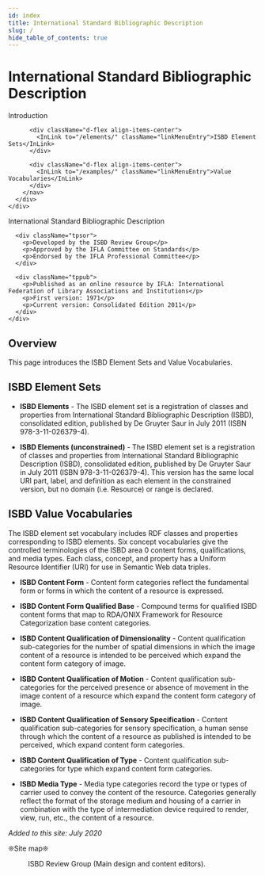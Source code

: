 ```yaml
---
id: index
title: International Standard Bibliographic Description
slug: /
hide_table_of_contents: true
---
```



# International Standard Bibliographic Description

<div className="row my-2">
  <div className="col-md-5">
    <div className="row gx-0 me-4">
      <div className="col-md-12">
        <nav className="d-flex flex-column" aria-label="Navigation for main sections">
          <div className="d-flex align-items-center">
            <InLink to="/intro/" className="linkMenuEntry">Introduction</InLink>
          </div>

          <div className="d-flex align-items-center">
            <InLink to="/elements/" className="linkMenuEntry">ISBD Element Sets</InLink>
          </div>

          <div className="d-flex align-items-center">
            <InLink to="/examples/" className="linkMenuEntry">Value Vocabularies</InLink>
          </div>
        </nav>
      </div>
    </div>
  </div>

  <div className="col-md-7 border rounded">
    <div className="row my-2">
      <div className="tptit">
        <p>International Standard Bibliographic Description</p>
      </div>

      <div className="tpsor">
        <p>Developed by the ISBD Review Group</p>
        <p>Approved by the IFLA Committee on Standards</p>
        <p>Endorsed by the IFLA Professional Committee</p>
      </div>

      <div className="tppub">
        <p>Published as an online resource by IFLA: International Federation of Library Associations and Institutions</p>
        <p>First version: 1971</p>
        <p>Current version: Consolidated Edition 2011</p>
      </div>
    </div>
  </div>
</div>

<QuickStart
  introductionPath="/intro/"
  elementsPath="/elements/"
  examplesPath="/examples/"
/>

<DownloadPanel
  pdfUrl="#"
  ttlUrl="/rdf/ttl/isbd.ttl"
  jsonLdUrl="/rdf/jsonld/isbd.jsonld"
  xmlUrl="/rdf/xml/isbd.xml"
/>

## Overview

This page introduces the ISBD Element Sets and Value Vocabularies.

## ISBD Element Sets

* **ISBD Elements** - The ISBD element set is a registration of classes and properties from International Standard Bibliographic Description (ISBD), consolidated edition, published by De Gruyter Saur in July 2011 (ISBN 978-3-11-026379-4).

* **ISBD Elements (unconstrained)** - The ISBD element set is a registration of classes and properties from International Standard Bibliographic Description (ISBD), consolidated edition, published by De Gruyter Saur in July 2011 (ISBN 978-3-11-026379-4). This version has the same local URI part, label, and definition as each element in the constrained version, but no domain (i.e. Resource) or range is declared.

## ISBD Value Vocabularies

The ISBD element set vocabulary includes RDF classes and properties corresponding to ISBD elements. Six concept vocabularies give the controlled terminologies of the ISBD area 0 content forms, qualifications, and media types. Each class, concept, and property has a Uniform Resource Identifier (URI) for use in Semantic Web data triples.

* **ISBD Content Form** - Content form categories reflect the fundamental form or forms in which the content of a resource is expressed.

* **ISBD Content Form Qualified Base** - Compound terms for qualified ISBD content forms that map to RDA/ONIX Framework for Resource Categorization base content categories.

* **ISBD Content Qualification of Dimensionality** - Content qualification sub-categories for the number of spatial dimensions in which the image content of a resource is intended to be perceived which expand the content form category of image.

* **ISBD Content Qualification of Motion** - Content qualification sub-categories for the perceived presence or absence of movement in the image content of a resource which expand the content form category of image.

* **ISBD Content Qualification of Sensory Specification** - Content qualification sub-categories for sensory specification, a human sense through which the content of a resource as published is intended to be perceived, which expand content form categories.

* **ISBD Content Qualification of Type** - Content qualification sub-categories for type which expand content form categories.

* **ISBD Media Type** - Media type categories record the type or types of carrier used to convey the content of the resource. Categories generally reflect the format of the storage medium and housing of a carrier in combination with the type of intermediation device required to render, view, run, etc., the content of a resource.

*Added to this site: July 2020*

<div className="row my-1 py-1 navISBDMMain text-center">
  <p className="m-0 p-0">&#10058;<OutLink to="/siteMap" className="linkFooter">Site map</OutLink>&#10058;</p>
  <div className="m-1 p-0">
    <OutLink to="https://creativecommons.org/licenses/by/4.0/" className="me-1">
      <Figure
        src="/img/cc0_by.png"
        alt="Badge for Creative Commons Attribution 4.0 International license"
        caption=""
      />
    </OutLink>
    <p className="m-0">ISBD Review Group (Main design and content editors).</p>
  </div>
</div>